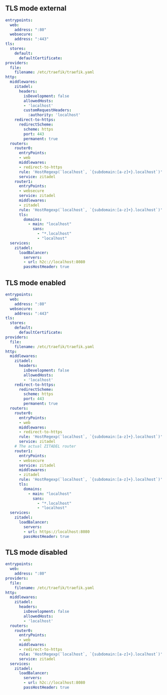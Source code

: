 ## TLS mode external

```yaml
entrypoints:
  web:
    address: ":80"
  websecure:
    address: ":443"
tls:
  stores:
    default: 
      defaultCertificate:
providers:
  file:
    filename: /etc/traefik/traefik.yaml
http:
  middlewares:
    zitadel:
      headers:
        isDevelopment: false
        allowedHosts:
        - 'localhost'
        customRequestHeaders:
          :authority: 'localhost'
    redirect-to-https:
      redirectScheme:
        scheme: https
        port: 443
        permanent: true
  routers:
    router0:
      entryPoints:
      - web
      middlewares:
      - redirect-to-https
      rule: 'HostRegexp(`localhost`, `{subdomain:[a-z]+}.localhost`)'
      service: zitadel
    router1:
      entryPoints:
      - websecure
      service: zitadel
      middlewares:
      - zitadel
      rule: 'HostRegexp(`localhost`, `{subdomain:[a-z]+}.localhost`)'
      tls:
        domains:
          - main: "localhost"
            sans:
              - "*.localhost"
              - "localhost"
  services:
    zitadel:
      loadBalancer:
        servers:
        - url: h2c://localhost:8080
        passHostHeader: true
```

## TLS mode enabled

```yaml
entrypoints:
  web:
    address: ":80"
  websecure:
    address: ":443"
tls:
  stores:
    default: 
      defaultCertificate:
providers:
  file:
    filename: /etc/traefik/traefik.yaml
http:
  middlewares:
    zitadel:
      headers:
        isDevelopment: false
        allowedHosts:
        - 'localhost'
    redirect-to-https:
      redirectScheme:
        scheme: https
        port: 443
        permanent: true
  routers:
    router0:
      entryPoints:
      - web
      middlewares:
      - redirect-to-https
      rule: 'HostRegexp(`localhost`, `{subdomain:[a-z]+}.localhost`)'
      service: zitadel
    # The actual ZITADEL router
    router1:
      entryPoints:
      - websecure
      service: zitadel
      middlewares:
      - zitadel
      rule: 'HostRegexp(`localhost`, `{subdomain:[a-z]+}.localhost`)'
      tls:
        domains:
          - main: "localhost"
            sans:
              - "*.localhost"
              - "localhost"
  services:
    zitadel:
      loadBalancer:
        servers:
        - url: https://localhost:8080
        passHostHeader: true
```

## TLS mode disabled

```yaml
entrypoints:
  web:
    address: ":80"
providers:
  file:
    filename: /etc/traefik/traefik.yaml
http:
  middlewares:
    zitadel:
      headers:
        isDevelopment: false
        allowedHosts:
        - 'localhost'
  routers:
    router0:
      entryPoints:
      - web
      middlewares:
      - redirect-to-https
      rule: 'HostRegexp(`localhost`, `{subdomain:[a-z]+}.localhost`)'
      service: zitadel
  services:
    zitadel:
      loadBalancer:
        servers:
        - url: h2c://localhost:8080
        passHostHeader: true
```
